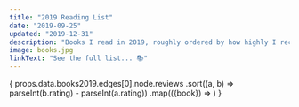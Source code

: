 ```yaml
---
title: "2019 Reading List"
date: "2019-09-25"
updated: "2019-12-31"
description: "Books I read in 2019, roughly ordered by how highly I recommend them ♥"
image: books.jpg
linkText: "See the full list... 📚"
---
```



<List dense>
    {
        props.data.books2019.edges[0].node.reviews
            .sort((a, b) => parseInt(b.rating) - parseInt(a.rating))
            .map(({book}) => 
                <ListItem button component="a" href={book.link} target="_blank" key={book.id}>
                    <ListItemAvatar>
                        <Avatar style={{height: 'auto'}} variant="rounded" alt={book.title} src={book.image_url} />
                    </ListItemAvatar>
                    <ListItemText
                        primary={book.title}
                        secondary={book.authors[0].name}
                    />
                </ListItem>
            )
    }
</List>
